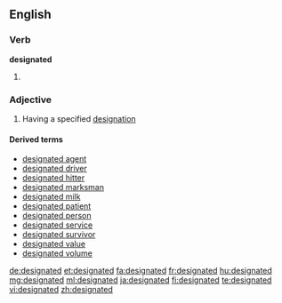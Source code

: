 ==English==

===Verb===
'''designated'''

# {{en-past of|designate}}

===Adjective===
{{en-adj|-}}

# Having a specified [[designation]]

====Derived terms====
* [[designated agent]]
* [[designated driver]]
* [[designated hitter]]
* [[designated marksman]]
* [[designated milk]]
* [[designated patient]]
* [[designated person]]
* [[designated service]]
* [[designated survivor]]
* [[designated value]]
* [[designated volume]]

[[de:designated]]
[[et:designated]]
[[fa:designated]]
[[fr:designated]]
[[hu:designated]]
[[mg:designated]]
[[ml:designated]]
[[ja:designated]]
[[fi:designated]]
[[te:designated]]
[[vi:designated]]
[[zh:designated]]
